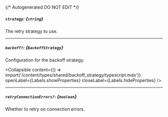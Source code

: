 {/* Autogenerated DO NOT EDIT  */}

##### `strategy`: *{`string`}*
The retry strategy to use.

---
##### `backoff?`: *{`BackoffStrategy`}*
Configuration for the backoff strategy.

<Collapsible content={() => import('/content/types/shared/backoff_strategy/typescript.mdx')} openLabel={Labels.showProperties} closeLabel={Labels.hideProperties} />


---
##### `retryConnectionErrors?`: *{`boolean`}*
Whether to retry on connection errors.


